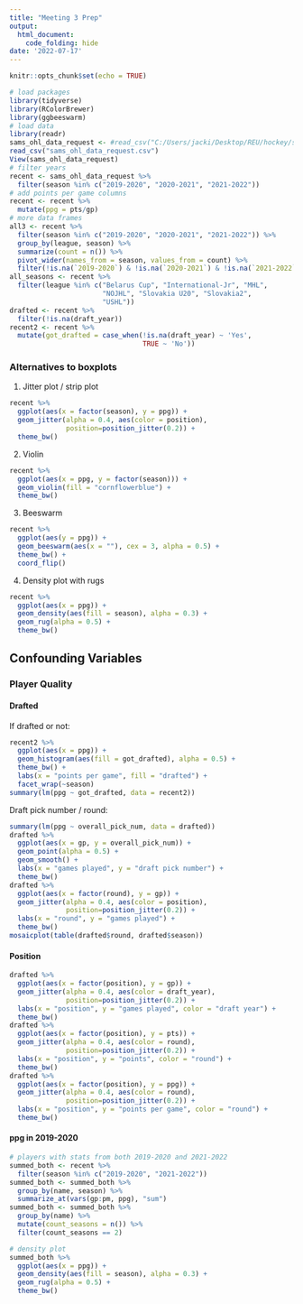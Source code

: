 ```yaml
---
title: "Meeting 3 Prep"
output: 
  html_document:
    code_folding: hide
date: '2022-07-17'
---
```


```r
knitr::opts_chunk$set(echo = TRUE)
```

```r
# load packages
library(tidyverse)
library(RColorBrewer)
library(ggbeeswarm)
# load data
library(readr)
sams_ohl_data_request <- #read_csv("C:/Users/jacki/Desktop/REU/hockey/sams_ohl_data_request.csv")
read_csv("sams_ohl_data_request.csv")
View(sams_ohl_data_request)
# filter years
recent <- sams_ohl_data_request %>% 
  filter(season %in% c("2019-2020", "2020-2021", "2021-2022"))
# add points per game columns
recent <- recent %>% 
  mutate(ppg = pts/gp)
# more data frames
all3 <- recent %>% 
  filter(season %in% c("2019-2020", "2020-2021", "2021-2022")) %>%
  group_by(league, season) %>%
  summarize(count = n()) %>%
  pivot_wider(names_from = season, values_from = count) %>%
  filter(!is.na(`2019-2020`) & !is.na(`2020-2021`) & !is.na(`2021-2022`))
all_seasons <- recent %>% 
  filter(league %in% c("Belarus Cup", "International-Jr", "MHL",
                       "NOJHL", "Slovakia U20", "Slovakia2",
                       "USHL"))
drafted <- recent %>% 
  filter(!is.na(draft_year))
recent2 <- recent %>% 
  mutate(got_drafted = case_when(!is.na(draft_year) ~ 'Yes',
                                 TRUE ~ 'No'))
```


### Alternatives to boxplots

1. Jitter plot / strip plot
```r
recent %>% 
  ggplot(aes(x = factor(season), y = ppg)) +
  geom_jitter(alpha = 0.4, aes(color = position),
              position=position_jitter(0.2)) +
  theme_bw()
```

2. Violin
```r
recent %>% 
  ggplot(aes(x = ppg, y = factor(season))) +
  geom_violin(fill = "cornflowerblue") +
  theme_bw()
```

3. Beeswarm
```r
recent %>% 
  ggplot(aes(y = ppg)) +
  geom_beeswarm(aes(x = ""), cex = 3, alpha = 0.5) +
  theme_bw() +
  coord_flip()
```

4. Density plot with rugs
```r
recent %>% 
  ggplot(aes(x = ppg)) +
  geom_density(aes(fill = season), alpha = 0.3) +
  geom_rug(alpha = 0.5) +
  theme_bw() 
```

## Confounding Variables
### Player Quality

#### Drafted
If drafted or not:
```r
recent2 %>% 
  ggplot(aes(x = ppg)) +
  geom_histogram(aes(fill = got_drafted), alpha = 0.5) +
  theme_bw() +
  labs(x = "points per game", fill = "drafted") +
  facet_wrap(~season)
summary(lm(ppg ~ got_drafted, data = recent2))
```

Draft pick number / round: 
```r
summary(lm(ppg ~ overall_pick_num, data = drafted))
drafted %>% 
  ggplot(aes(x = gp, y = overall_pick_num)) +
  geom_point(alpha = 0.5) +
  geom_smooth() +
  labs(x = "games played", y = "draft pick number") +
  theme_bw()
drafted %>% 
  ggplot(aes(x = factor(round), y = gp)) +
  geom_jitter(alpha = 0.4, aes(color = position),
              position=position_jitter(0.2)) +
  labs(x = "round", y = "games played") +
  theme_bw()
mosaicplot(table(drafted$round, drafted$season))
```

#### Position
```r
drafted %>% 
  ggplot(aes(x = factor(position), y = gp)) +
  geom_jitter(alpha = 0.4, aes(color = draft_year),
              position=position_jitter(0.2)) +
  labs(x = "position", y = "games played", color = "draft year") +
  theme_bw()
drafted %>% 
  ggplot(aes(x = factor(position), y = pts)) +
  geom_jitter(alpha = 0.4, aes(color = round),
              position=position_jitter(0.2)) +
  labs(x = "position", y = "points", color = "round") +
  theme_bw()
drafted %>% 
  ggplot(aes(x = factor(position), y = ppg)) +
  geom_jitter(alpha = 0.4, aes(color = round),
              position=position_jitter(0.2)) +
  labs(x = "position", y = "points per game", color = "round") +
  theme_bw()
```

#### ppg in 2019-2020
```r
# players with stats from both 2019-2020 and 2021-2022
summed_both <- recent %>% 
  filter(season %in% c("2019-2020", "2021-2022"))
summed_both <- summed_both %>% 
  group_by(name, season) %>% 
  summarize_at(vars(gp:pm, ppg), "sum")
summed_both <- summed_both %>% 
  group_by(name) %>% 
  mutate(count_seasons = n()) %>% 
  filter(count_seasons == 2)

# density plot
summed_both %>%
  ggplot(aes(x = ppg)) +
  geom_density(aes(fill = season), alpha = 0.3) +
  geom_rug(alpha = 0.5) +
  theme_bw()
```

